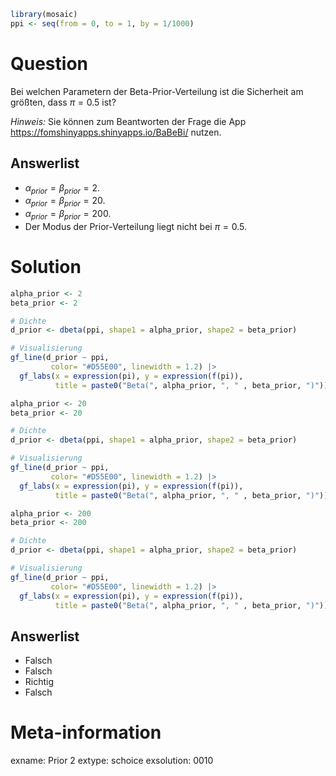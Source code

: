 ```r
library(mosaic)
ppi <- seq(from = 0, to = 1, by = 1/1000)
```

Question
========

Bei welchen Parametern der Beta-Prior-Verteilung ist die Sicherheit am größten, dass $\pi=0.5$ ist?

*Hinweis:* Sie können zum Beantworten der Frage die App <https://fomshinyapps.shinyapps.io/BaBeBi/> nutzen.

Answerlist
----------
* $\alpha_{prior}=\beta_{prior}=2$. 
* $\alpha_{prior}=\beta_{prior}=20$. 
* $\alpha_{prior}=\beta_{prior}=200$.
* Der Modus der Prior-Verteilung liegt nicht bei $\pi=0.5$.


Solution
========

```r
alpha_prior <- 2
beta_prior <- 2

# Dichte
d_prior <- dbeta(ppi, shape1 = alpha_prior, shape2 = beta_prior)

# Visualisierung
gf_line(d_prior ~ ppi,
         color= "#D55E00", linewidth = 1.2) |>
  gf_labs(x = expression(pi), y = expression(f(pi)),
          title = paste0("Beta(", alpha_prior, ", " , beta_prior, ")"))
```

```r
alpha_prior <- 20
beta_prior <- 20

# Dichte
d_prior <- dbeta(ppi, shape1 = alpha_prior, shape2 = beta_prior)

# Visualisierung
gf_line(d_prior ~ ppi,
         color= "#D55E00", linewidth = 1.2) |>
  gf_labs(x = expression(pi), y = expression(f(pi)),
          title = paste0("Beta(", alpha_prior, ", " , beta_prior, ")"))
```

```r
alpha_prior <- 200
beta_prior <- 200

# Dichte
d_prior <- dbeta(ppi, shape1 = alpha_prior, shape2 = beta_prior)

# Visualisierung
gf_line(d_prior ~ ppi,
         color= "#D55E00", linewidth = 1.2) |>
  gf_labs(x = expression(pi), y = expression(f(pi)),
          title = paste0("Beta(", alpha_prior, ", " , beta_prior, ")"))
```

Answerlist
----------
* Falsch
* Falsch
* Richtig
* Falsch


Meta-information
================
exname: Prior 2
extype: schoice
exsolution: 0010
